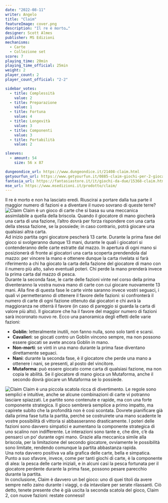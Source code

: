 ```yaml
---
date: "2022-08-11"
writer: Angelo
title: "Claim"
featureImage: cover.png
description: "Il re è morto…"
designer: Scott Almes
publisher: MS Edizioni
mechanisms:
  - Carte
  - Collezione set
score: 7
playing_time: 20min
playing_time_official: 25min
weight: 2
player_count: 2
player_count_official: "2-2"

sidebar_votes:
  - title: Complessità
    value: 2
  - title: Preparazione
    value: 1
  - title: Fortuna
    value: 4
  - title: Longevità
    value: 3
  - title: Componenti
    value: 3
  - title: Portabilità
    value: 2

sleeves:
  - amount: 54
    size: 56 x 87

dungeondice_url: https://www.dungeondice.it/21408-claim.html
getyourfun_url: https://www.getyourfun.it/0885-claim-giochi-per-2-giocatori.html
fantasia_url: https://fantasiastore.it/it/giochi-da-due/15368-claim.html
mse_url: https://www.msedizioni.it/prodotto/claim/
---
```


<Setting>
  Il re è morto e non ha lasciato eredi. Riuscirai a portare dalla tua parte il
  maggior numero di fazioni e a diventare il nuovo sovrano di queste terre?
</Setting>

<img src="./game1.jpg" alt="Claim" />

<Rules>
  Claim è un gioco di carte che si basa su una meccanica assimilabile a quella
  della briscola. Quando il giocatore di mano giocherà una carta di una fazione,
  l’altro dovrà per forza rispondere con una carta della stessa fazione, se la
  possiede; in caso contrario, potrà giocare una qualsiasi altra carta. <br />
  Ad inizio partita ogni giocatore pescherà 13 carte. Durante la prima fase del gioco
  si svolgeranno dunque 13 mani, durante le quali i giocatori si contenderanno delle
  carte estratte dal mazzo. In apertura di ogni mano si posizionerà di fronte ai
  giocatori una carta scoperta prendendola dal mazzo: per vincere la mano e ottenere
  dunque la carta rivelata si farà riferimento a chi ha giocato la carta della fazione
  del giocatore di mano con il numero più alto, salvo eventuali poteri. Chi perde
  la mano prenderà invece la prima carta dal mazzo di pesca. <br />
  Durante la seconda fase, le carte delle fazioni vinte nel corso della prima
  diventeranno la vostra nuova mano di carte con cui giocare nuovamente 13 mani.
  Alla fine di questa fase le carte vinte saranno invece vostri seguaci, i quali
  vi permetteranno di ottenere il favore delle fazioni: si confronterà il numero
  di carte di ogni fazione ottenuto dai giocatori e chi avrà la maggioranza ne
  otterrà il favore (in caso di pareggio si guarda la carta di valore più alto).
  Il giocatore che ha il favore del maggior numero di fazioni sarà incoronato
  nuovo re. Ecco una panoramica degli effetti delle varie fazioni:
  <ul>
    <li>
      <strong>Goblin</strong>: letteralmente inutili, non fanno nulla, sono solo
      tanti e scarsi.
    </li>
    <li>
      <strong>Cavalieri</strong>: se giocati contro un Goblin vincono sempre, ma
      non possono essere giocati se avete ancora Goblin in mano.
    </li>
    <li>
      <strong>Non-morti</strong>: se vinti in una mano durante la prima fase
      diventano direttamente seguaci.
    </li>
    <li>
      <strong>Nani</strong>: durante la seconda fase, è il giocatore che perde
      una mano a ottenere i nani, se presenti, al posto del vincitore.
    </li>
    <li>
      <strong>Mutaforma</strong>: può essere giocato come carta di qualsiasi
      fazione, ma non copia le abilità. Se il giocatore di mano gioca un
      Mutaforma, anche il secondo dovrà giocare un Mutaforma se lo possiede.
    </li>
  </ul>
</Rules>

<img src="./game2.jpg" alt="Claim" />

<Feedback>
  Claim è una piccola scatola ricca di divertimento. Le regole sono semplici e
  intuitive, anche se alcune combinazioni di carte vi potranno lasciare
  spiazzati. Le partite sono contenute e rapide, ma con una forte componente
  strategica. Il gioco sembrerà semplice a primo impatto, ma capirete subito che
  la profondità non è così scontata. Dovrete pianificare già dalla prima fase
  tutta la partita, perché se costruirete una mano scadente le vostre
  possibilità di vittoria si abbasseranno drasticamente. I poteri delle fazioni
  sono davvero simpatici e aumentano la componente strategica di uno scalino non
  indifferente. Le interazioni sono tante e, che dire, c’è da pensarci un po’
  durante ogni mano. Grazie alla meccanica simile alla briscola, per la
  limitazione del secondo giocatore, ovviamente le possibilità sono limitate,
  rendendo comunque la partita abbastanza rapida.
  <br />
  Una nota davvero positiva va alla grafica delle carte, bella e simpatica.
  Punto a suo sfavore, invece, come per tanti giochi di carte, è la componente
  di alea: la pesca delle carte iniziali, e in alcuni casi la pesca fortunata
  per il giocatore perdente durante la prima fase, possono pesare parecchio
  durante la partita.
  <br />
  In conclusione, Claim è davvero un bel gioco: uno di quei titoli da avere
  sempre nello zaino durante i viaggi, o da intavolare per serate rilassanti.
  Ciò detto, tenete presente che è già uscita la seconda scatola del gioco,
  Claim 2, con nuove fazioni: restate connessi!
</Feedback>

<Instagram id="ChHckiXD4vT" />
